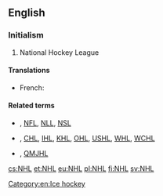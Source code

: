 ==English==
{{wikipedia|National Hockey League|NHL}}

===Initialism===
{{rfc-header|Initialism}}
{{en-initialism}}

# {{lb|en|sports}} National Hockey League

====Translations====
{{trans-top|National Hockey League}}
* French: {{t|fr|LNH|f}}
{{trans-mid}}
{{trans-bottom}}

====Related terms====
* {{l|en|NBL}}, [[NFL]], [[NLL]], [[NSL]]
* {{l|en|AHL}}, [[CHL]], [[IHL]], [[KHL]], [[OHL]], [[USHL]], [[WHL]], [[WCHL]]
* {{l|en|CJAHL}}, [[QMJHL]]

[[Category:en:Ice hockey]]

[[cs:NHL]]
[[et:NHL]]
[[eu:NHL]]
[[pl:NHL]]
[[fi:NHL]]
[[sv:NHL]]